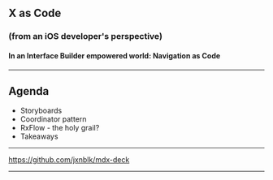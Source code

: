 

<Head>
  <title>In an Interface Builder empowered world: Navigation as Code</title>
</Head>

## X as Code
### (from an iOS developer's perspective)
#### In an Interface Builder empowered world: Navigation as Code

---

## Agenda

- Storyboards
- Coordinator pattern
- RxFlow - the holy grail?
- Takeaways

---

<https://github.com/jxnblk/mdx-deck>

---

